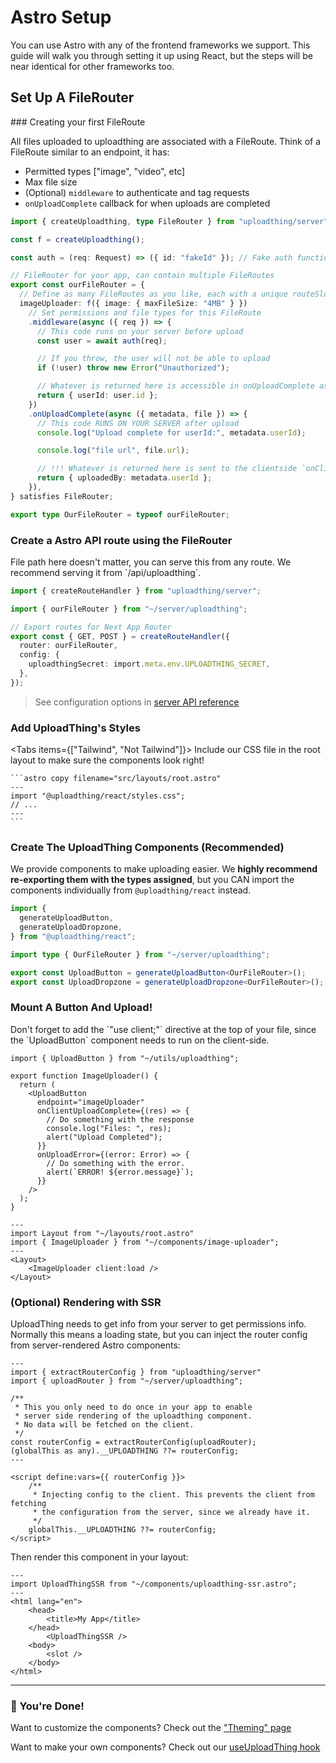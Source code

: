 

# Astro Setup

You can use Astro with any of the frontend frameworks we support. This guide
will walk you through setting it up using React, but the steps will be near
identical for other frameworks too.

<EnvSetup />

## Set Up A FileRouter

<Steps>
### Creating your first FileRoute

All files uploaded to uploadthing are associated with a FileRoute. Think of a
FileRoute similar to an endpoint, it has:

- Permitted types ["image", "video", etc]
- Max file size
- (Optional) `middleware` to authenticate and tag requests
- `onUploadComplete` callback for when uploads are completed

```ts copy filename="src/server/uploadthing.ts"
import { createUploadthing, type FileRouter } from "uploadthing/server";

const f = createUploadthing();

const auth = (req: Request) => ({ id: "fakeId" }); // Fake auth function

// FileRouter for your app, can contain multiple FileRoutes
export const ourFileRouter = {
  // Define as many FileRoutes as you like, each with a unique routeSlug
  imageUploader: f({ image: { maxFileSize: "4MB" } })
    // Set permissions and file types for this FileRoute
    .middleware(async ({ req }) => {
      // This code runs on your server before upload
      const user = await auth(req);

      // If you throw, the user will not be able to upload
      if (!user) throw new Error("Unauthorized");

      // Whatever is returned here is accessible in onUploadComplete as `metadata`
      return { userId: user.id };
    })
    .onUploadComplete(async ({ metadata, file }) => {
      // This code RUNS ON YOUR SERVER after upload
      console.log("Upload complete for userId:", metadata.userId);

      console.log("file url", file.url);

      // !!! Whatever is returned here is sent to the clientside `onClientUploadComplete` callback
      return { uploadedBy: metadata.userId };
    }),
} satisfies FileRouter;

export type OurFileRouter = typeof ourFileRouter;
```

### Create a Astro API route using the FileRouter

<Callout type="info">
  File path here doesn't matter, you can serve this from any route. We recommend
  serving it from `/api/uploadthing`.
</Callout>

```ts copy filename="src/pages/api/uploadthing.ts"
import { createRouteHandler } from "uploadthing/server";

import { ourFileRouter } from "~/server/uploadthing";

// Export routes for Next App Router
export const { GET, POST } = createRouteHandler({
  router: ourFileRouter,
  config: {
    uploadthingSecret: import.meta.env.UPLOADTHING_SECRET,
  },
});
```

> See configuration options in
> [server API reference](/api-reference/server#createroutehandler)

### Add UploadThing's Styles

<Tabs items={["Tailwind", "Not Tailwind"]}>
  <Tab>
    <TailwindSetup />
  </Tab>
  <Tab>
    Include our CSS file in the root layout to make sure the components look right!

    ```astro copy filename="src/layouts/root.astro"
    ---
    import "@uploadthing/react/styles.css";
    // ...
    ---
    ```

  </Tab>
</Tabs>

### Create The UploadThing Components (Recommended)

We provide components to make uploading easier. We **highly recommend
re-exporting them with the types assigned**, but you CAN import the components
individually from `@uploadthing/react` instead.

```ts copy filename="src/utils/uploadthing.ts"
import {
  generateUploadButton,
  generateUploadDropzone,
} from "@uploadthing/react";

import type { OurFileRouter } from "~/server/uploadthing";

export const UploadButton = generateUploadButton<OurFileRouter>();
export const UploadDropzone = generateUploadDropzone<OurFileRouter>();
```

### Mount A Button And Upload!

<Callout type="info">
  Don't forget to add the `"use client;"` directive at the top of your file,
  since the `UploadButton` component needs to run on the client-side.
</Callout>

```tsx copy filename="src/components/image-uploader.tsx"
import { UploadButton } from "~/utils/uploadthing";

export function ImageUploader() {
  return (
    <UploadButton
      endpoint="imageUploader"
      onClientUploadComplete={(res) => {
        // Do something with the response
        console.log("Files: ", res);
        alert("Upload Completed");
      }}
      onUploadError={(error: Error) => {
        // Do something with the error.
        alert(`ERROR! ${error.message}`);
      }}
    />
  );
}
```

```astro copy filename="src/pages/index.astro"
---
import Layout from "~/layouts/root.astro"
import { ImageUploader } from "~/components/image-uploader";
---
<Layout>
    <ImageUploader client:load />
</Layout>
```

### (Optional) Rendering with SSR


<div className="mt-6 flex items-center justify-center gap-8">
  <WithoutSSR />
  <WithSSR />
</div>

UploadThing needs to get info from your server to get permissions info. Normally
this means a loading state, but you can inject the router config from
server-rendered Astro components:

```astro copy filename="src/components/uploadthing-ssr.astro"
---
import { extractRouterConfig } from "uploadthing/server"
import { uploadRouter } from "~/server/uploadthing";

/**
 * This you only need to do once in your app to enable
 * server side rendering of the uploadthing component.
 * No data will be fetched on the client.
 */
const routerConfig = extractRouterConfig(uploadRouter);
(globalThis as any).__UPLOADTHING ??= routerConfig;
---

<script define:vars={{ routerConfig }}>
    /**
     * Injecting config to the client. This prevents the client from fetching
     * the configuration from the server, since we already have it.
     */
    globalThis.__UPLOADTHING ??= routerConfig;
</script>
```

Then render this component in your layout:

```astro copy filename="src/layouts/root.astro"
---
import UploadThingSSR from "~/components/uploadthing-ssr.astro";
---
<html lang="en">
    <head>
        <title>My App</title>
    </head>
        <UploadThingSSR />
    <body>
        <slot />
    </body>
</html>
```

</Steps>

---

### 🎉 You're Done!

Want to customize the components? Check out the ["Theming" page](/theming)

Want to make your own components? Check out our
[useUploadThing hook](/api-reference/react#useuploadthing)
